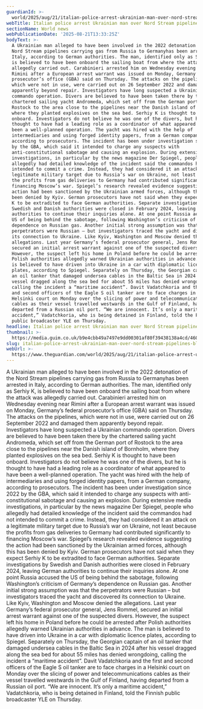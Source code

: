 ```yaml
---
guardianId: >-
  world/2025/aug/21/italian-police-arrest-ukrainian-man-over-nord-stream-pipelines-blast
webTitle: Italian police arrest Ukrainian man over Nord Stream pipelines blast
sectionName: World news
webPublicationDate: '2025-08-21T13:33:25Z'
bodyText: >-
  A Ukrainian man alleged to have been involved in the 2022 detonation of the
  Nord Stream pipelines carrying gas from Russia to Germanyhas been arrested in
  Italy, according to German authorities. The man, identified only as Serhiy K,
  is believed to have been onboard the sailing boat from where the attack was
  allegedly carried out. Carabinieri arrested him on Wednesday evening near
  Rimini after a European arrest warrant was issued on Monday, Germany’s federal
  prosecutor’s office (GBA) said on Thursday. The attacks on the pipelines,
  which were not in use, were carried out on 26 September 2022 and damaged them
  apparently beyond repair. Investigators have long suspected a Ukrainian
  commando operation. Divers are believed to have been taken there by the
  chartered sailing yacht Andromeda, which set off from the German port of
  Rostock to the area close to the pipelines near the Danish island of Bornholm,
  where they planted explosives on the sea bed. Serhiy K is thought to have been
  onboard. Investigators do not believe he was one of the divers, but he is
  thought to have had a leading role as a coordinator of what appeared to have
  been a well-planned operation. The yacht was hired with the help of
  intermediaries and using forged identity papers, from a German company,
  according to prosecutors. The incident has been under investigation since 2022
  by the GBA, which said it intended to charge any suspects with
  anti-constitutional sabotage and causing an explosion. During extensive media
  investigations, in particular by the news magazine Der Spiegel, people who
  allegedly had detailed knowledge of the incident said the commandos had not
  intended to commit a crime. Instead, they had considered it an attack on a
  legitimate military target due to Russia’s war on Ukraine, not least because
  the profits from gas deliveries to Germany had contributed significantly to
  financing Moscow’s war. Spiegel’s research revealed evidence suggesting the
  action had been sanctioned by the Ukrainian armed forces, although this has
  been denied by Kyiv. German prosecutors have not said when they expect Serhiy
  K to be extradited to face German authorities. Separate investigations by
  Swedish and Danish authorities were closed in February 2024, leaving German
  authorities to continue their inquiries alone. At one point Russia accused the
  US of being behind the sabotage, following Washington’s criticism of Germany’s
  dependence on Russian gas. Another initial strong assumption was that the
  perpetrators were Russian – but investigators traced the yacht and discovered
  its connection to Ukraine. Like Kyiv, Washington and Moscow denied the
  allegations. Last year Germany’s federal prosecutor general, Jens Rommel,
  secured an initial arrest warrant against one of the suspected divers.
  However, the suspect left his home in Poland before he could be arrested after
  Polish authorities allegedly warned Ukrainian authorities in advance. The man
  is believed to have driven into Ukraine in a car with diplomatic licence
  plates, according to Spiegel. Separately on Thursday, the Georgian captain of
  an oil tanker that damaged undersea cables in the Baltic Sea in 2024 after his
  vessel dragged along the sea bed for about 55 miles has denied wrongdoing,
  calling the incident a “maritime accident”. Davit Vadatchkoria and the first
  and second officers of the Eagle S oil tanker are to face charges in a
  Helsinki court on Monday over the slicing of power and telecommunications
  cables as their vessel travelled westwards in the Gulf of Finland, having
  departed from a Russian oil port. “We are innocent. It’s only a maritime
  accident,” Vadatchkoria, who is being detained in Finland, told the Finnish
  public broadcaster YLE on Thursday.
headline: Italian police arrest Ukrainian man over Nord Stream pipelines blast
thumbnail: >-
  https://media.guim.co.uk/b9e4cbb49a7497e9dd00301af80f39438138a4cd/460_0_2335_1868/500.jpg
slug: italian-police-arrest-ukrainian-man-over-nord-stream-pipelines-blast
webUrl: >-
  https://www.theguardian.com/world/2025/aug/21/italian-police-arrest-ukrainian-man-over-nord-stream-pipelines-blast
---
```

A Ukrainian man alleged to have been involved in the 2022 detonation of the Nord Stream pipelines carrying gas from Russia to Germanyhas been arrested in Italy, according to German authorities. The man, identified only as Serhiy K, is believed to have been onboard the sailing boat from where the attack was allegedly carried out. Carabinieri arrested him on Wednesday evening near Rimini after a European arrest warrant was issued on Monday, Germany’s federal prosecutor’s office (GBA) said on Thursday. The attacks on the pipelines, which were not in use, were carried out on 26 September 2022 and damaged them apparently beyond repair. Investigators have long suspected a Ukrainian commando operation. Divers are believed to have been taken there by the chartered sailing yacht Andromeda, which set off from the German port of Rostock to the area close to the pipelines near the Danish island of Bornholm, where they planted explosives on the sea bed. Serhiy K is thought to have been onboard. Investigators do not believe he was one of the divers, but he is thought to have had a leading role as a coordinator of what appeared to have been a well-planned operation. The yacht was hired with the help of intermediaries and using forged identity papers, from a German company, according to prosecutors. The incident has been under investigation since 2022 by the GBA, which said it intended to charge any suspects with anti-constitutional sabotage and causing an explosion. During extensive media investigations, in particular by the news magazine Der Spiegel, people who allegedly had detailed knowledge of the incident said the commandos had not intended to commit a crime. Instead, they had considered it an attack on a legitimate military target due to Russia’s war on Ukraine, not least because the profits from gas deliveries to Germany had contributed significantly to financing Moscow’s war. Spiegel’s research revealed evidence suggesting the action had been sanctioned by the Ukrainian armed forces, although this has been denied by Kyiv. German prosecutors have not said when they expect Serhiy K to be extradited to face German authorities. Separate investigations by Swedish and Danish authorities were closed in February 2024, leaving German authorities to continue their inquiries alone. At one point Russia accused the US of being behind the sabotage, following Washington’s criticism of Germany’s dependence on Russian gas. Another initial strong assumption was that the perpetrators were Russian – but investigators traced the yacht and discovered its connection to Ukraine. Like Kyiv, Washington and Moscow denied the allegations. Last year Germany’s federal prosecutor general, Jens Rommel, secured an initial arrest warrant against one of the suspected divers. However, the suspect left his home in Poland before he could be arrested after Polish authorities allegedly warned Ukrainian authorities in advance. The man is believed to have driven into Ukraine in a car with diplomatic licence plates, according to Spiegel. Separately on Thursday, the Georgian captain of an oil tanker that damaged undersea cables in the Baltic Sea in 2024 after his vessel dragged along the sea bed for about 55 miles has denied wrongdoing, calling the incident a “maritime accident”. Davit Vadatchkoria and the first and second officers of the Eagle S oil tanker are to face charges in a Helsinki court on Monday over the slicing of power and telecommunications cables as their vessel travelled westwards in the Gulf of Finland, having departed from a Russian oil port. “We are innocent. It’s only a maritime accident,” Vadatchkoria, who is being detained in Finland, told the Finnish public broadcaster YLE on Thursday.
